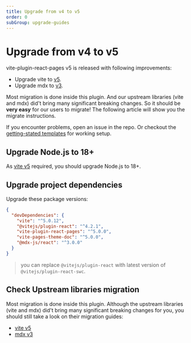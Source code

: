 ```yaml
---
title: Upgrade from v4 to v5
order: 0
subGroup: upgrade-guides
---
```


# Upgrade from v4 to v5

vite-plugin-react-pages v5 is released with following improvements:

- Upgrade vite to [v5](https://vitejs.dev/guide/migration.html).
- Upgrade mdx to [v3](https://mdxjs.com/migrating/v3/).

Most migration is done inside this plugin. And our upstream libraries (vite and mdx) did't bring many significant breaking changes. So it should be **very easy** for our users to migrate! The following article will show you the migrate instructions.

If you encounter problems, open an issue in the repo. Or checkout the [getting-stated templates](https://vitejs.github.io/vite-plugin-react-pages/#getting-stated) for working setup.

## Upgrade Node.js to 18+

As [vite v5](https://vitejs.dev/guide/migration.html) required, you should upgrade Node.js to 18+.

## Upgrade project dependencies

Upgrade these package versions:

```json
{
  "devDependencies": {
    "vite": "^5.0.12",
    "@vitejs/plugin-react": "^4.2.1",
    "vite-plugin-react-pages": "^5.0.0",
    "vite-pages-theme-doc": "^5.0.0",
    "@mdx-js/react": "^3.0.0"
  }
}
```

> you can replace `@vitejs/plugin-react` with latest version of `@vitejs/plugin-react-swc`.

## Check Upstream libraries migration 

Most migration is done inside this plugin. Although the upstream libraries (vite and mdx) did't bring many significant breaking changes for you, you should still take a look on their migration guides:

- [vite v5](https://vitejs.dev/guide/migration.html)
- [mdx v3](https://mdxjs.com/migrating/v3/)
